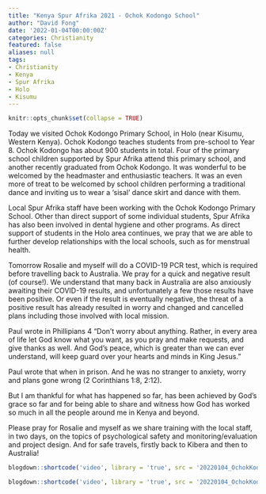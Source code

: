 ```yaml
---
title: "Kenya Spur Afrika 2021 - Ochok Kodongo School"
author: "David Fong"
date: '2022-01-04T00:00:00Z'
categories: Christianity
featured: false
aliases: null
tags:
- Christianity
- Kenya
- Spur Afrika
- Holo
- Kisumu
---
```


```r
knitr::opts_chunk$set(collapse = TRUE)
```

Today we visited Ochok Kodongo Primary School, in Holo (near Kisumu, Western Kenya). Ochok Kodongo teaches students from pre-school to Year 8. Ochok Kodongo has about 900 students in total. Four of the primary school children supported by Spur Afrika attend this primary school, and another recently graduated from Ochok Kodongo. It was wonderful to be welcomed by the headmaster and enthusiastic teachers. It was an even more of treat to be welcomed by school children performing a traditional dance and inviting us to wear a 'sisal' dance skirt and dance with them.

Local Spur Afrika staff have been working with the Ochok Kodongo Primary School. Other than direct support of some individual students, Spur Afrika has also been involved in dental hygiene and other programs. As direct support of students in the Holo area continues, we pray that we are able to further develop relationships with the local schools, such as for menstrual health.

Tomorrow Rosalie and myself will do a COVID-19 PCR test, which is required before travelling back to Australia. We pray for a quick and negative result (of course!). We understand that many back in Australia are also anxiously awaiting their COVID-19 results, and unfortunately a few those results have been positive. Or even if the result is eventually negative, the threat of a positive result has already resulted in worry and changed and cancelled plans including those involved with local mission.

Paul wrote in Phillipians 4 "Don't worry about anything. Rather, in every area of life let God know what you want, as you pray and make requests, and give thanks as well. And God's peace, which is greater than we can ever understand, will keep guard over your hearts and minds in King Jesus."

Paul wrote that when in prison. And he was no stranger to  anxiety, worry and plans gone wrong (2 Corinthians 1:8, 2:12).

But I am thankful for what has happened so far, has been achieved by God's grace so far and for being able to share and witness how God has worked so much in all the people around me in Kenya and beyond.

Please pray for Rosalie and myself as we share training with the local staff, in two days, on the topics of psychological safety and monitoring/evaluation and project design. And for safe travels, firstly back to Kibera and then to Australia!


```r
blogdown::shortcode('video', library = 'true', src = '20220104_OchokKodongoSchool.mp4', controls = 'yes')
```

```r
blogdown::shortcode('video', library = 'true', src = '20220104_OchokKodongoSchool_Dance.mp4', controls = 'yes')
```

